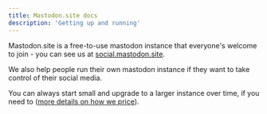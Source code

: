 ```yaml
---
title: Mastodon.site docs
description: 'Getting up and running'
---
```


Mastodon.site is a free-to-use mastodon instance that everyone's welcome to join - you can see us at [social.mastodon.site](https://social.mastodon.site).

We also help people run their own mastodon instance if they want to take control of their social media.

<Snippet file="packages.mdx" />

You can always start small and upgrade to a larger instance over time, if you need to ([more details on how we price](/managed-instance)).